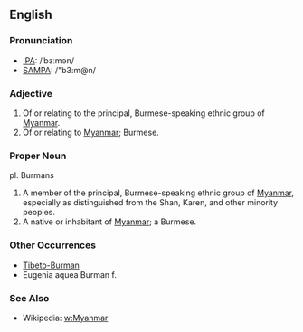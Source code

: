 == English ==

=== Pronunciation ===
*[[International Phonetic Alphabet|IPA]]:  /&#712;b&#604;&#720;m&#601;n/
*[[SAMPA]]: /"b3:m@n/

=== Adjective ===
# Of or relating to the principal, Burmese-speaking ethnic group of [[Myanmar]]. 
# Of or relating to [[Myanmar]]; Burmese.

=== Proper Noun ===
pl. Burmans 

# A member of the principal, Burmese-speaking ethnic group of [[Myanmar]], especially as distinguished from the Shan, Karen, and other minority peoples. 
# A native or inhabitant of [[Myanmar]]; a Burmese.

=== Other Occurrences ===
* [[w:Tibeto-Burman languages|Tibeto-Burman]]
* Eugenia aquea Burman f.

=== See Also ===
* Wikipedia: [[w:Myanmar]]